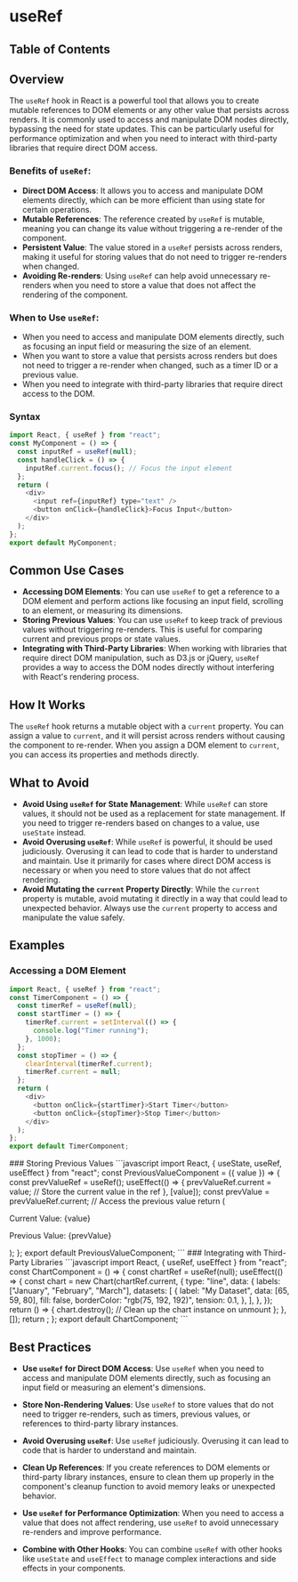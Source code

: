 
# useRef

## Table of Contents

## Overview

The `useRef` hook in React is a powerful tool that allows you to create mutable references to DOM elements or any other value that persists across renders. It is commonly used to access and manipulate DOM nodes directly, bypassing the need for state updates. This can be particularly useful for performance optimization and when you need to interact with third-party libraries that require direct DOM access.

### Benefits of `useRef`:

- **Direct DOM Access**: It allows you to access and manipulate DOM elements directly, which can be more efficient than using state for certain operations.
- **Mutable References**: The reference created by `useRef` is mutable, meaning you can change its value without triggering a re-render of the component.
- **Persistent Value**: The value stored in a `useRef` persists across renders, making it useful for storing values that do not need to trigger re-renders when changed.
- **Avoiding Re-renders**: Using `useRef` can help avoid unnecessary re-renders when you need to store a value that does not affect the rendering of the component.

### When to Use `useRef`:

- When you need to access and manipulate DOM elements directly, such as focusing an input field or measuring the size of an element.
- When you want to store a value that persists across renders but does not need to trigger a re-render when changed, such as a timer ID or a previous value.
- When you need to integrate with third-party libraries that require direct access to the DOM.

### Syntax

```javascript
import React, { useRef } from "react";
const MyComponent = () => {
  const inputRef = useRef(null);
  const handleClick = () => {
    inputRef.current.focus(); // Focus the input element
  };
  return (
    <div>
      <input ref={inputRef} type="text" />
      <button onClick={handleClick}>Focus Input</button>
    </div>
  );
};
export default MyComponent;
```

## Common Use Cases

- **Accessing DOM Elements**: You can use `useRef` to get a reference to a DOM element and perform actions like focusing an input field, scrolling to an element, or measuring its dimensions.
- **Storing Previous Values**: You can use `useRef` to keep track of previous values without triggering re-renders. This is useful for comparing current and previous props or state values.
- **Integrating with Third-Party Libraries**: When working with libraries that require direct DOM manipulation, such as D3.js or jQuery, `useRef` provides a way to access the DOM nodes directly without interfering with React's rendering process.

## How It Works

The `useRef` hook returns a mutable object with a `current` property. You can assign a value to `current`, and it will persist across renders without causing the component to re-render. When you assign a DOM element to `current`, you can access its properties and methods directly.

## What to Avoid

- **Avoid Using `useRef` for State Management**: While `useRef` can store values, it should not be used as a replacement for state management. If you need to trigger re-renders based on changes to a value, use `useState` instead.
- **Avoid Overusing `useRef`**: While `useRef` is powerful, it should be used judiciously. Overusing it can lead to code that is harder to understand and maintain. Use it primarily for cases where direct DOM access is necessary or when you need to store values that do not affect rendering.
- **Avoid Mutating the `current` Property Directly**: While the `current` property is mutable, avoid mutating it directly in a way that could lead to unexpected behavior. Always use the `current` property to access and manipulate the value safely.
  <BackToTop />

## Examples

### Accessing a DOM Element

```javascript
import React, { useRef } from "react";
const TimerComponent = () => {
  const timerRef = useRef(null);
  const startTimer = () => {
    timerRef.current = setInterval(() => {
      console.log("Timer running");
    }, 1000);
  };
  const stopTimer = () => {
    clearInterval(timerRef.current);
    timerRef.current = null;
  };
  return (
    <div>
      <button onClick={startTimer}>Start Timer</button>
      <button onClick={stopTimer}>Stop Timer</button>
    </div>
  );
};
export default TimerComponent;
```

  <BackToTop />
### Storing Previous Values
```javascript
import React, { useState, useRef, useEffect } from "react";
const PreviousValueComponent = ({ value }) => {
  const prevValueRef = useRef();
  useEffect(() => {
    prevValueRef.current = value; // Store the current value in the ref
  }, [value]);
  const prevValue = prevValueRef.current; // Access the previous value
  return (
    <div>
      <p>Current Value: {value}</p>
      <p>Previous Value: {prevValue}</p>
    </div>
  );
};
export default PreviousValueComponent;
```
  <BackToTop />
### Integrating with Third-Party Libraries
```javascript
import React, { useRef, useEffect } from "react";
const ChartComponent = () => {
  const chartRef = useRef(null);
  useEffect(() => {
    const chart = new Chart(chartRef.current, {
      type: "line",
      data: {
        labels: ["January", "February", "March"],
        datasets: [
          {
            label: "My Dataset",
            data: [65, 59, 80],
            fill: false,
            borderColor: "rgb(75, 192, 192)",
            tension: 0.1,
          },
        ],
      },
    });
    return () => {
      chart.destroy(); // Clean up the chart instance on unmount
    };
  }, []);
  return <canvas ref={chartRef} />;
};
export default ChartComponent;
```
  <BackToTop />

## Best Practices

- **Use `useRef` for Direct DOM Access**: Use `useRef` when you need to access and manipulate DOM elements directly, such as focusing an input field or measuring an element's dimensions.
- **Store Non-Rendering Values**: Use `useRef` to store values that do not need to trigger re-renders, such as timers, previous values, or references to third-party library instances.
- **Avoid Overusing `useRef`**: Use `useRef` judiciously. Overusing it can lead to code that is harder to understand and maintain.
- **Clean Up References**: If you create references to DOM elements or third-party library instances, ensure to clean them up properly in the component's cleanup function to avoid memory leaks or unexpected behavior.
- **Use `useRef` for Performance Optimization**: When you need to access a value that does not affect rendering, use `useRef` to avoid unnecessary re-renders and improve performance.
- **Combine with Other Hooks**: You can combine `useRef` with other hooks like `useState` and `useEffect` to manage complex interactions and side effects in your components.

  <BackToTop />
